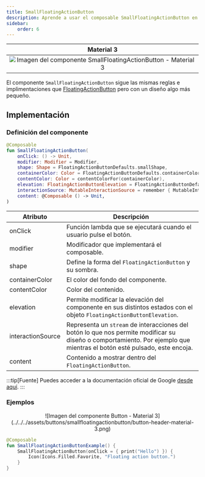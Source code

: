 ```yaml
---
title: SmallFloatingActionButton
description: Aprende a usar el composable SmallFloatingActionButton en Jetpack Compose.
sidebar:
    order: 6
---
```



[comment]: <> (La ruta siempre será assets/nombeComponente/componente-header.webp)

| Material 3| 
| :------: |
| ![Imagen del componente SmallFloatingActionButton - Material 3](../../../assets/buttons/smallfloatingactionbutton/button-header-material-3.png) | 

El componente `SmallFloatingActionButton` sigue las mismas reglas e implimentaciones que [FloatingActionButton](/buttons/floating-action-button/) pero con un diseño algo más pequeño.

## Implementación

### Definición del componente

[comment]: <> (Añade un ``TabItem`` por cada tipo de implementación que tenga)

<Tabs>
<TabItem label="Material 3">

```kotlin frame="terminal"
@Composable
fun SmallFloatingActionButton(
    onClick: () -> Unit,
    modifier: Modifier = Modifier,
    shape: Shape = FloatingActionButtonDefaults.smallShape,
    containerColor: Color = FloatingActionButtonDefaults.containerColor,
    contentColor: Color = contentColorFor(containerColor),
    elevation: FloatingActionButtonElevation = FloatingActionButtonDefaults.elevation(),
    interactionSource: MutableInteractionSource = remember { MutableInteractionSource() },
    content: @Composable () -> Unit,
)
```

Atributo | Descripción
------ | -----------
onClick | Función lambda que se ejecutará cuando el usuario pulse el botón.
modifier | Modificador que implementará el composable.
shape | Define la forma del `FloatingActionButton` y su sombra.
containerColor | El color del fondo del componente.
contentColor | Color del contenido.
elevation | Permite modificar la elevación del componente en sus distintos estados con el objeto `FloatingActionButtonElevation`.
interactionSource | Representa un `stream` de interacciones del botón lo que nos permite modificar su diseño o comportamiento. Por ejemplo que mientras el botón esté pulsado, este encoja.
content | Contenido a mostrar dentro del `FloatingActionButton`.

</TabItem>
</Tabs>

[comment]: <> (No modifiques el tip)

:::tip[Fuente]
Puedes acceder a la documentación oficial de Google
[desde aquí](https://developer.android.com/reference/kotlin/androidx/compose/runtime/package-summary).
:::

### Ejemplos 

<Tabs>
<TabItem label="Material 3">

<center>![Imagen del componente Button - Material 3](../../../assets/buttons/smallfloatingactionbutton/button-header-material-3.png)</center>

```kotlin frame="terminal"
@Composable
fun SmallFloatingActionButtonExample() {
    SmallFloatingActionButton(onClick = { print("Hello") }) {
        Icon(Icons.Filled.Favorite, "Floating action button.")
    }
}
```

</TabItem>
</Tabs>